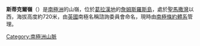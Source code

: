 {{coord|63|56|S|57|55|W|display=title}}

'''斯蒂克爾嶺'''（{{lang-en|Stickle Ridge}}）是[[南極洲|南極洲]]的山嶺，位於[[葛拉漢地|葛拉漢地]]的[[詹姆斯羅斯島|詹姆斯羅斯島]]，處於[[聖馬撒灣|聖馬撒灣]]以西，海拔高度約720米，由[[英國|英國]]南極名稱諮詢委員會命名，現時由[[南極條約體系|南極條約體系]]管理。

{{DEFAULTSORT:Stickle Ridge}}
[[Category:南極洲山脈|Category:南極洲山脈]]


{{JamesRossIsland-geo-stub}}